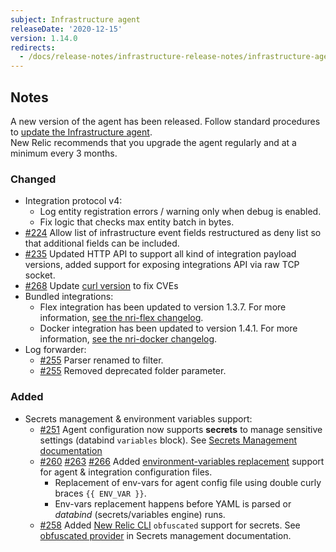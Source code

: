 ```yaml
---
subject: Infrastructure agent
releaseDate: '2020-12-15'
version: 1.14.0
redirects:
  - /docs/release-notes/infrastructure-release-notes/infrastructure-agent-release-notes/clone-new-relic-infrastructure-agent-1140
---
```


## Notes

A new version of the agent has been released. Follow standard procedures to [update the Infrastructure agent](https://docs.newrelic.com/docs/infrastructure/install-configure-manage-infrastructure/update-or-uninstall/update-infrastructure-agent).  
New Relic recommends that you upgrade the agent regularly and at a minimum every 3 months.

### Changed

* Integration protocol v4:
  * Log entity registration errors / warning only when debug is enabled.
  * Fix logic that checks max entity batch in bytes.
* [#224](https://github.com/newrelic/infrastructure-agent/pull/224) Allow list of infrastructure event fields restructured as deny list so that additional fields can be included.
* [#235](https://github.com/newrelic/infrastructure-agent/pull/235) Updated HTTP API to support all kind of integration payload versions, added support for exposing integrations API via raw TCP socket.
* [#268](https://github.com/newrelic/infrastructure-agent/pull/268) Update [curl version](https://curl.se/changes.html#7_74_0) to fix CVEs
* Bundled integrations:
  * Flex integration has been updated to version 1.3.7. For more information, [see the nri-flex changelog](https://github.com/newrelic/nri-flex/releases/tag/v1.3.7).
  * Docker integration has been updated to version 1.4.1. For more information, [see the nri-docker changelog](https://github.com/newrelic/nri-docker/releases/tag/v1.4.1).
* Log forwarder:
  * [#255](https://github.com/newrelic/infrastructure-agent/pull/255) Parser renamed to filter.
  * [#255](https://github.com/newrelic/infrastructure-agent/pull/253) Removed deprecated folder parameter.

### Added

* Secrets management & environment variables support:
  * [#251](https://github.com/newrelic/infrastructure-agent/pull/251) Agent configuration now supports **secrets** to manage sensitive settings (databind `variables` block). See [Secrets Management documentation](https://docs.newrelic.com/docs/integrations/host-integrations/installation/secrets-management)
  * [#260](https://github.com/newrelic/infrastructure-agent/pull/260) [#263](https://github.com/newrelic/infrastructure-agent/pull/263) [#266](https://github.com/newrelic/infrastructure-agent/pull/266) Added [environment-variables replacement](https://docs.newrelic.com/docs/infrastructure/install-infrastructure-agent/configuration/configure-infrastructure-agent) support for agent & integration configuration files.
    * Replacement of env-vars for agent config file using double curly braces `{{ ENV_VAR }}`.
    * Env-vars replacement happens before YAML is parsed or _databind_ (secrets/variables engine) runs.
  * [#258](https://github.com/newrelic/infrastructure-agent/pull/258) Added [New Relic CLI](https://github.com/newrelic/newrelic-cli/blob/c41108a2f47493e05542ce02e87f1225a72e7f76/docs/cli/newrelic_agent_config_obfuscate.md) `obfuscated` support for secrets. See [obfuscated provider](https://docs.newrelic.com/docs/integrations/host-integrations/installation/secrets-management#newrelic-cli-obfuscation) in Secrets management documentation.
